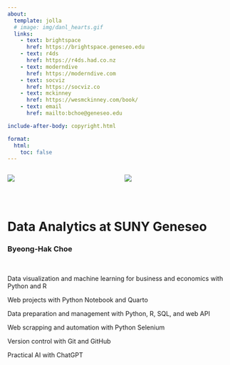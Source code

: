 ```yaml
---
about:
  template: jolla
  # image: img/danl_hearts.gif
  links:
    - text: brightspace
      href: https://brightspace.geneseo.edu
    - text: r4ds
      href: https://r4ds.had.co.nz
    - text: moderndive
      href: https://moderndive.com
    - text: socviz
      href: https://socviz.co
    - text: mckinney
      href: https://wesmckinney.com/book/
    - text: email
      href: mailto:bchoe@geneseo.edu

include-after-body: copyright.html

format: 
  html:
    toc: false
---
```



::: columns

::: column
![](img/danl-tiger.gif)
:::

::: column
![](img/econ-tiger.gif)

:::

:::

<br>

<!-- ````{=html} -->
<!-- <style>iframe{height: 800px; width: 800px}</style> -->
<!-- <iframe height="100%" width="100%" frameborder="no" -->
<!-- src="best-fitting.html"> -->
<!-- </iframe> -->
<!-- ```` -->

# Data Analytics at SUNY Geneseo
### Byeong-Hak Choe

<br>

Data visualization and machine learning for business and economics with Python and R 
<br>

Web projects with Python Notebook and Quarto 
<br>

Data preparation and management with Python, R, SQL, and web API 
<br>

Web scrapping and automation with Python Selenium
<br>

Version control with Git and GitHub
<br>

Practical AI with ChatGPT


